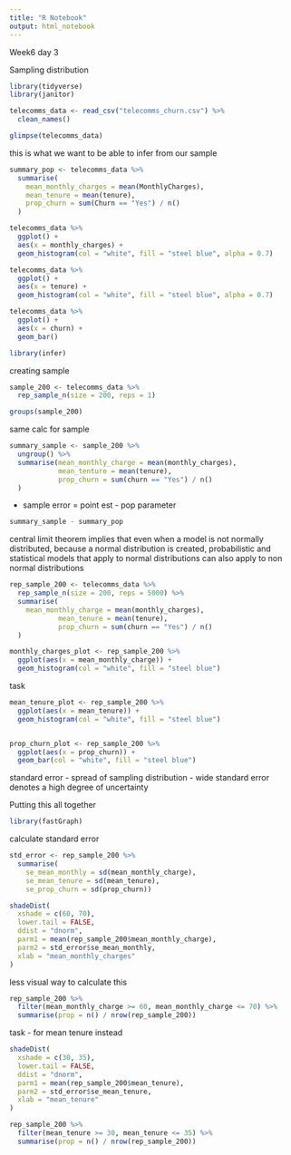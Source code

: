 ```yaml
---
title: "R Notebook"
output: html_notebook
---
```


Week6 day 3

Sampling distribution

```r
library(tidyverse)
library(janitor)
```

```r
telecomms_data <- read_csv("telecomms_churn.csv") %>%
  clean_names()
```

```r
glimpse(telecomms_data)
```

this is what we want to be able to infer from our sample
```r
summary_pop <- telecomms_data %>%
  summarise(
    mean_monthly_charges = mean(MonthlyCharges),
    mean_tenure = mean(tenure),
    prop_churn = sum(Churn == "Yes") / n()
  )
```

```r
telecomms_data %>%
  ggplot() +
  aes(x = monthly_charges) +
  geom_histogram(col = "white", fill = "steel blue", alpha = 0.7)
```


```r
telecomms_data %>%
  ggplot() +
  aes(x = tenure) +
  geom_histogram(col = "white", fill = "steel blue", alpha = 0.7)
```


```r
telecomms_data %>%
  ggplot() +
  aes(x = churn) +
  geom_bar()
```

```r
library(infer)
```

creating sample 
```r
sample_200 <- telecomms_data %>%
  rep_sample_n(size = 200, reps = 1)
```

```r
groups(sample_200)
```

same calc for sample
```r
summary_sample <- sample_200 %>%
  ungroup() %>%
  summarise(mean_monthly_charge = mean(monthly_charges),
            mean_tenture = mean(tenure),
            prop_churn = sum(churn == "Yes") / n()
  )
```
- sample error
= point est - pop parameter

```r
summary_sample - summary_pop
```

central limit theorem
implies that even when a model is not normally distributed, because a normal
distribution is created, probabilistic and statistical models that apply to normal
distributions can also apply to non normal distributions


```r
rep_sample_200 <- telecomms_data %>%
  rep_sample_n(size = 200, reps = 5000) %>%
  summarise(
    mean_monthly_charge = mean(monthly_charges),
            mean_tenure = mean(tenure),
            prop_churn = sum(churn == "Yes") / n()
  )
```

```r
monthly_charges_plot <- rep_sample_200 %>%
  ggplot(aes(x = mean_monthly_charge)) +
  geom_histogram(col = "white", fill = "steel blue")
```

task
```r
mean_tenure_plot <- rep_sample_200 %>%
  ggplot(aes(x = mean_tenure)) +
  geom_histogram(col = "white", fill = "steel blue")


prop_churn_plot <- rep_sample_200 %>%
  ggplot(aes(x = prop_churn)) +
  geom_bar(col = "white", fill = "steel blue")
```

standard error
- spread of sampling distribution
- wide standard error denotes a high degree of uncertainty

Putting this all together

```r
library(fastGraph)
```

calculate standard error
```r
std_error <- rep_sample_200 %>%
  summarise(
    se_mean_monthly = sd(mean_monthly_charge),
    se_mean_tenure = sd(mean_tenure),
    se_prop_churn = sd(prop_churn))
```


```r
shadeDist(
  xshade = c(60, 70),
  lower.tail = FALSE,
  ddist = "dnorm",
  parm1 = mean(rep_sample_200$mean_monthly_charge),
  parm2 = std_error$se_mean_monthly,
  xlab = "mean_monthly_charges"
)
```

less visual way to calculate this
```r
rep_sample_200 %>%
  filter(mean_monthly_charge >= 60, mean_monthly_charge <= 70) %>%
  summarise(prop = n() / nrow(rep_sample_200))
```

task - for mean tenure instead
```r
shadeDist(
  xshade = c(30, 35),
  lower.tail = FALSE,
  ddist = "dnorm",
  parm1 = mean(rep_sample_200$mean_tenure),
  parm2 = std_error$se_mean_tenure,
  xlab = "mean_tenure"
)

rep_sample_200 %>%
  filter(mean_tenure >= 30, mean_tenure <= 35) %>%
  summarise(prop = n() / nrow(rep_sample_200))
```



